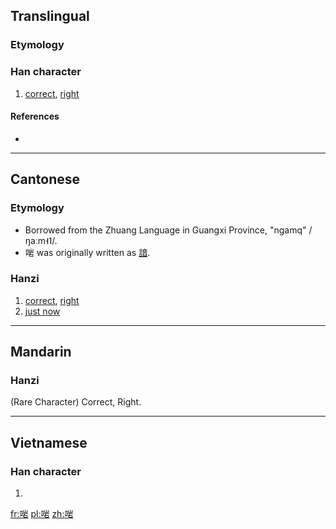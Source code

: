 ==Translingual==

===Etymology===
{{Han compound|口|alt1=口|t1=mouth|岩|ls=psc|c1=s|c2=p}}

===Han character===
{{Han char|rn=30|rad=口|as=08|sn=11|four=|canj=口山一口 (RUMR)|ids=⿰[[口]][[岩]]}}

# {{context|Cantonese|lang=mul}} [[correct]], [[right]]

====References====
* {{Han ref|kx=0196.261|hdz=10641.081|uh=5571|ud=21873}}

----

==Cantonese==

===Etymology===
* Borrowed from the Zhuang Language in Guangxi Province, "ngamq" /ŋaːm˧˥/.
* 啱 was originally written as [[諳]].

===Hanzi===
{{yue-hanzi|jyut=[[ngaam1]]|y=ngaam1}}
# [[correct]], [[right]]
#[[just now]]
----

==Mandarin==

===Hanzi===
{{cmn-hanzi|pin=[[yān]] ([[yan1]])|wg=yen<sup>1</sup>}}

(Rare Character) Correct, Right.

----

==Vietnamese==

===Han character===
{{vi-hantu|[[nhàm]]|rs=口08}}

# {{defn|lang=vi|sort=口08}}

[[fr:啱]]
[[pl:啱]]
[[zh:啱]]